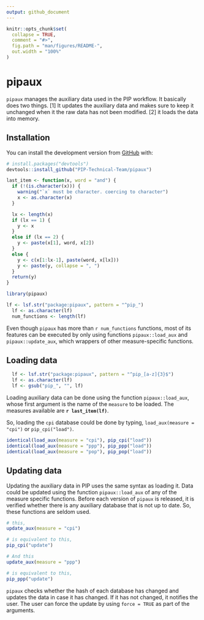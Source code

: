 ```yaml
---
output: github_document
---
```


<!-- README.md is generated from README.Rmd. Please edit that file -->

```r
knitr::opts_chunk$set(
  collapse = TRUE,
  comment = "#>",
  fig.path = "man/figures/README-",
  out.width = "100%"
)
```

# pipaux

<!-- badges: start -->
<!-- badges: end -->

`pipaux` manages the auxiliary data used in the PIP workflow. It basically
    does two things. [1] It updates the auxiliary data and makes sure to keep 
    it unchanged when it the raw data has not been modified. [2] it loads the 
    data into memory.

## Installation

You can install the development version from [GitHub](https://github.com/) with:

``` r
# install.packages("devtools")
devtools::install_github("PIP-Technical-Team/pipaux")
```

```r

last_item <- function(x, word = "and") {
  if (!(is.character(x))) {
    warning("`x` must be character. coercing to character")
    x <- as.character(x)
  }

  lx <- length(x)
  if (lx == 1) {
    y <- x
  }
  else if (lx == 2) {
    y <- paste(x[1], word, x[2])
  }
  else {
    y <- c(x[1:lx-1], paste(word, x[lx]))
    y <- paste(y, collapse = ", ")
  }
  return(y)
}


```

```r
library(pipaux)
```

```r
lf <- lsf.str("package:pipaux", pattern = "^pip_")
  lf <- as.character(lf)
  num_functions <- length(lf)
```
Even though `pipaux` has more than `r num_functions` functions, most of its features 
can be executed by only using functions `pipaux::load_aux` and `pipaux::update_aux`, which wrappers of other measure-specific functions. 

## Loading data

```r
  lf <- lsf.str("package:pipaux", pattern = "^pip_[a-z]{3}$")
  lf <- as.character(lf)
  lf <- gsub("pip_", "", lf)
```

Loading auxiliary data can be done using the function `pipaux::load_aux`, whose 
first argument is the name of the `measure` to be loaded. The measures available
are **`r last_item(lf)`**. 


So, loading the `cpi` database could be done by typing, 
`load_aux(measure = "cpi")` or `pip_cpi("load")`. 


```r
identical(load_aux(measure = "cpi"), pip_cpi("load"))
identical(load_aux(measure = "ppp"), pip_ppp("load"))
identical(load_aux(measure = "pop"), pip_pop("load"))
```

## Updating data

Updating the auxiliary data in PIP uses the same syntax as loading it. 
Data could be updated using the function `pipaux::load_aux` of any of the measure 
specific functions. Before each version of `pipaux` is released, it is verified whether 
there is any auxiliary database that is not up to date. So, these functions are 
seldom used. 

```r
# this, 
update_aux(measure = "cpi")

# is equivalent to this, 
pip_cpi("update")

# And this
update_aux(measure = "ppp")

# is equivalent to this, 
pip_ppp("update")
```


`pipaux` checks whether the hash of each database has changed and updates the data 
in case it has changed. If it has not changed, it notifies the user. The user can 
force the update by using `force = TRUE` as part of the arguments.
